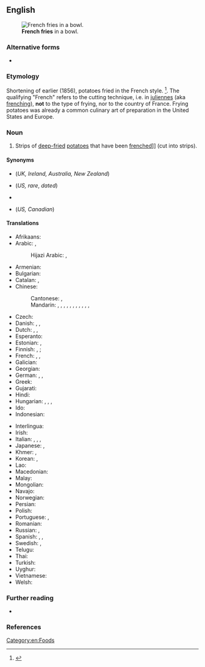 {{also|French fries}}
==English==
[[Image:Pommes-1.jpg|thumb|'''French fries''' in a bowl.]]

===Alternative forms===
* {{l|en|French fries}}

===Etymology===
Shortening of earlier {{m|it|French-fried potatoes}} (1856), potatoes fried in the French style. <ref>{{R:Etymonline}}</ref>.
The qualifying "French" refers to the cutting technique, i.e. in [[julienne|juliennes]] (aka [[french|frenching]]), '''not''' to the type of frying, nor to the country of France. Frying potatoes was already a common culinary art of preparation in the United States and Europe.

===Noun===
{{en-plural noun|sg=french fry}}

# {{lb|en|chiefly|North America}} Strips of [[deep-fried]] [[potatoes]] that have been [[[[french|frenched]]]] (cut into strips). {{defdate|from 1903}}
#: {{ux|en|These '''french fries''' are soggy.}}
#: {{ux|en|'''French fries''' are my favorite vegetable dish.}}
#: {{ux|en|He eats too many '''french fries'''.}}
#: {{ux|en|'''French fries''' is a specialty of the house.}}

====Synonyms====
* {{l|en|chips}} (''UK, Ireland, Australia, New Zealand'')
* {{l|en|freedom fries}} (''US, rare'', ''dated'')
* {{l|en|French-fried potatoes}}
* {{l|en|fries}} (''US, Canadian'')

====Translations====
{{trans-top|deep fried strips of potato}}
* Afrikaans: {{t+|af|slaptjips}}
* Arabic: {{t|ar|بَطَاطَا مَقْلِيَّة|f}}, {{t|ar|بَطَاطِس مَقْلِيَّة|f}}
*: Hijazi Arabic: {{t|acw|بطاطس|m|tr=baṭāṭis}}, {{t|acw|بطاطس مقلي|m|tr=baṭāṭis magli}}
* Armenian: {{t+|hy|ֆրի}}
* Bulgarian: {{t|bg|пъ̀ржени карто́фи}}
* Catalan: {{t|ca|patates fregides|f}}, {{t|ca|creïlles fregides|f}}
* Chinese:
*: Cantonese: {{t|yue|薯條|sc=Hani}}, {{t|yue|薯条|tr=syu4 tiu4-2|sc=Hani}}
*: Mandarin: {{t+|cmn|炸薯條|sc=Hani}}, {{t+|cmn|炸薯条|tr=zhàshǔtiáo|sc=Hani}}, {{t|cmn|土豆條|sc=Hani}}, {{t|cmn|土豆条|tr=tǔdòutiáo|sc=Hani}}, {{t|cmn|馬鈴薯條|sc=Hani}}, {{t|cmn|马铃薯条|tr=mǎlíngshǔtiáo|sc=Hani}}, {{t+|cmn|炸土豆條|sc=Hani}}, {{t+|cmn|炸土豆条|tr=zhátǔdòutiáo|sc=Hani}}, {{t+|cmn|薯條|sc=Hani}}, {{t+|cmn|薯条|tr=shǔtiáo|sc=Hani}}, {{t|cmn|法式薯條}}, {{t|cmn|法式薯条|tr=fǎshì shǔtiáo}}
* Czech: {{t+|cs|hranolky|m}}
* Danish: {{t+|da|pomfrit|c}}, {{t+|da|pommes frites|p}}, {{t|da|fritter|p}}
* Dutch: {{qualifier|southern Netherlands|Belgium}} {{t+|nl|friet}}, {{qualifier|northern Netherlands}} {{t+|nl|patat}}, {{qualifier|Belgium}} {{t+|nl|frieten}}
* Esperanto: {{t+|eo|terpomfingroj}}
* Estonian: {{t|et|friikartulid|p}}, {{t|et|friikad|p}}
* Finnish: {{t+|fi|ranskalaiset perunat}}, {{t+|fi|ranskanperunat}}; {{t|fi|ranskikset|p}}
* French: {{t+|fr|frites|f-p}}, {{t+|fr|pommes frites|f-p}}, {{t|fr|pommes allumettes|f-p}}
* Galician: {{t|gl|patacas fritas|f-p}}
* Georgian: {{t-needed|ka}}
* German: {{t+|de|Pommes frites|f-p}}, {{t+|de|Pommes|f-p}}, {{t+|de|Fritten|f-p}}
* Greek: {{t|el|τηγανητές πατάτες}}
* Gujarati: {{t|gu|ફ્રેન્ચ ફ્રાઈસ}}
* Hindi: {{t|hi|फ्रेंच फ्राइज़}}
* Hungarian: {{t+|hu|hasábburgonya}}, {{t+|hu|szalmakrumpli}}, {{t|hu|sült burgonya}}, {{t+|hu|sült krumpli}}
* Ido: {{t|io|potato-fritajo}}
* Indonesian: {{t|id|kentang goreng}}
{{trans-mid}}
* Interlingua: {{t|ia|patatas frite}}
* Irish: {{t|ga|sceallóga|f-p}}
* Italian: {{t|it|patata fritta|f}} {{qualifier|colloquial}}, {{t|it|patate fritte|f-p}} {{qualifier|colloquial}}, {{t|it|patatine fritte|f-p}}, {{t|it|patatina fritta|f}}
* Japanese: {{t+|ja|フライドポテト|tr=furaidopoteto|sc=Jpan}}, {{t+|ja|フレンチフライ|tr=furenchifurai|sc=Jpan}}
* Khmer: {{t|km|ដំឡូងបារាំង}}, {{t|km|ដំឡូងបារាំងបំពង}}
* Korean: {{t|ko|감자 튀김}}, {{t|ko|프렌치 프라이}}
* Lao: {{t|lo|ມັນຝຣັ່ງທອດ}}
* Macedonian: {{t|mk|помфри́т|m}}
* Malay: {{t|ms|kentang goreng}}
* Mongolian: {{t|mn|шарсан төмс|sc=Cyrl}}
* Navajo: {{t|nv|nímasii ádaałtsʼóózígo niheeshgizhgo akʼah bee shibézhígíí}}
* Norwegian: {{t|no|pommes frites|m}}
* Persian: {{t|fa|سیب‌زمینی سرخ‌کرده|tr=sib-zamini-ye sorx-karde|sc=fa-Arab}}
* Polish: {{t|pl|frytki|p}}
* Portuguese: {{t|pt|batatas fritas|p}}, {{t+|pt|batatinha frita|f}}
* Romanian: {{t|ro|cartofi prăjiți|m-p}}
* Russian: {{t+|ru|карто́фель фри|m}}, {{t+|ru|чи́псы|m-p}}
* Spanish: {{qualifier|Spain}} {{t|es|patatas fritas|p}}, {{qualifier|Mexico}} {{t+|es|papas fritas|p}}, {{qualifier|Nicaragua}} {{t|es|papitas fritas|p}}
* Swedish: {{t+|sv|pommes frites|c}}, {{t+|sv|strips|p}}
* Telugu: {{t|te|ఫ్రెంచ్ ఫ్రైస్}}
* Thai: {{t|th|มันฝรั่งทอด}}
* Turkish: {{t|tr|patates kızartması}}
* Uyghur: {{t|ug|بەرەڭگە قەلەمچىسى}}
* Vietnamese: {{t|vi|khoai tây chiên|lit=fried western potato}}
* Welsh: {{t+|cy|sglodion}}
{{trans-bottom}}

===Further reading===
* {{projectlink|wikipedia}}

===References===
<references/>

[[Category:en:Foods]]